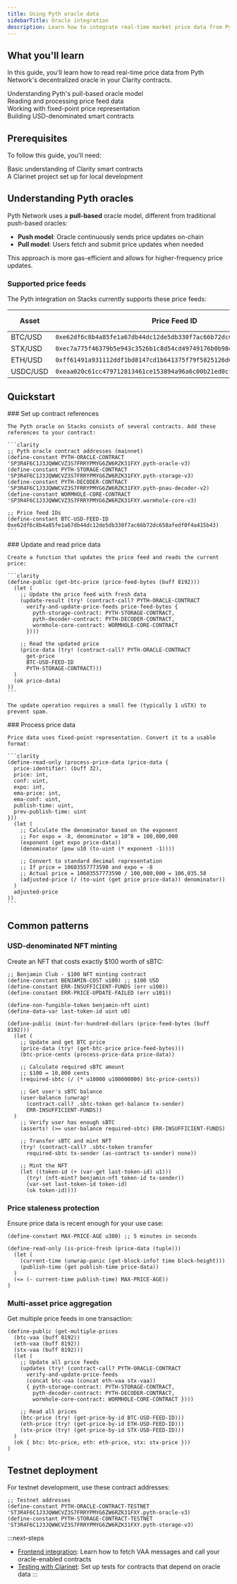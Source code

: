 ```yaml
---
title: Using Pyth oracle data
sidebarTitle: Oracle integration
description: Learn how to integrate real-time market price data from Pyth Network into your Clarity smart contracts.
---
```



## What you'll learn

In this guide, you'll learn how to read real-time price data from Pyth Network's decentralized oracle in your Clarity contracts.

<div className="space-y-3 my-6">
  <div className="flex items-start gap-3">
    <ArrowRight className="h-4 w-4 text-brand-orange mt-1.5 flex-shrink-0" />
    <span>Understanding Pyth's pull-based oracle model</span>
  </div>
  <div className="flex items-start gap-3">
    <ArrowRight className="h-4 w-4 text-brand-orange mt-1.5 flex-shrink-0" />
    <span>Reading and processing price feed data</span>
  </div>
  <div className="flex items-start gap-3">
    <ArrowRight className="h-4 w-4 text-brand-orange mt-1.5 flex-shrink-0" />
    <span>Working with fixed-point price representation</span>
  </div>
  <div className="flex items-start gap-3">
    <ArrowRight className="h-4 w-4 text-brand-orange mt-1.5 flex-shrink-0" />
    <span>Building USD-denominated smart contracts</span>
  </div>
</div>

## Prerequisites

To follow this guide, you'll need:

<div className="space-y-3 my-6">
  <div className="flex items-start gap-3">
    <div className="h-4 w-4 mt-1.5 flex-shrink-0 rounded border-2 border-brand-orange bg-brand-orange flex items-center justify-center">
      <Check className="h-3 w-3 text-white" />
    </div>
    <span>Basic understanding of Clarity smart contracts</span>
  </div>
  <div className="flex items-start gap-3">
    <div className="h-4 w-4 mt-1.5 flex-shrink-0 rounded border-2 border-brand-orange bg-brand-orange flex items-center justify-center">
      <Check className="h-3 w-3 text-white" />
    </div>
    <span>A Clarinet project set up for local development</span>
  </div>
</div>

## Understanding Pyth oracles

Pyth Network uses a **pull-based** oracle model, different from traditional push-based oracles:

- **Push model**: Oracle continuously sends price updates on-chain
- **Pull model**: Users fetch and submit price updates when needed

This approach is more gas-efficient and allows for higher-frequency price updates.

### Supported price feeds

The Pyth integration on Stacks currently supports these price feeds:

| Asset | Price Feed ID | Explorer Link |
|-------|--------------|---------------|
| BTC/USD | `0xe62df6c8b4a85fe1a67db44dc12de5db330f7ac66b72dc658afedf0f4a415b43` | [View](https://www.pyth.network/price-feeds/crypto-btc-usd) |
| STX/USD | `0xec7a775f46379b5e943c3526b1c8d54cd49749176b0b98e02dde68d1bd335c17` | [View](https://www.pyth.network/price-feeds/crypto-stx-usd) |
| ETH/USD | `0xff61491a931112ddf1bd8147cd1b641375f79f5825126d665480874634fd0ace` | [View](https://www.pyth.network/price-feeds/crypto-eth-usd) |
| USDC/USD | `0xeaa020c61cc479712813461ce153894a96a6c00b21ed0cfc2798d1f9a9e9c94a` | [View](https://www.pyth.network/price-feeds/crypto-usdc-usd) |

## Quickstart

<Steps>
  <Step>
    ### Set up contract references
    
    The Pyth oracle on Stacks consists of several contracts. Add these references to your contract:

    ```clarity
    ;; Pyth oracle contract addresses (mainnet)
    (define-constant PYTH-ORACLE-CONTRACT 'SP3R4F6C1J3JQWWCVZ3S7FRRYPMYG6ZW6RZK31FXY.pyth-oracle-v3)
    (define-constant PYTH-STORAGE-CONTRACT 'SP3R4F6C1J3JQWWCVZ3S7FRRYPMYG6ZW6RZK31FXY.pyth-storage-v3)
    (define-constant PYTH-DECODER-CONTRACT 'SP3R4F6C1J3JQWWCVZ3S7FRRYPMYG6ZW6RZK31FXY.pyth-pnau-decoder-v2)
    (define-constant WORMHOLE-CORE-CONTRACT 'SP3R4F6C1J3JQWWCVZ3S7FRRYPMYG6ZW6RZK31FXY.wormhole-core-v3)

    ;; Price feed IDs
    (define-constant BTC-USD-FEED-ID 0xe62df6c8b4a85fe1a67db44dc12de5db330f7ac66b72dc658afedf0f4a415b43)
    ```
  </Step>

  <Step>
    ### Update and read price data
    
    Create a function that updates the price feed and reads the current price:

    ```clarity
    (define-public (get-btc-price (price-feed-bytes (buff 8192)))
      (let (
        ;; Update the price feed with fresh data
        (update-result (try! (contract-call? PYTH-ORACLE-CONTRACT
          verify-and-update-price-feeds price-feed-bytes {
            pyth-storage-contract: PYTH-STORAGE-CONTRACT,
            pyth-decoder-contract: PYTH-DECODER-CONTRACT,
            wormhole-core-contract: WORMHOLE-CORE-CONTRACT
          })))
        
        ;; Read the updated price
        (price-data (try! (contract-call? PYTH-ORACLE-CONTRACT
          get-price
          BTC-USD-FEED-ID
          PYTH-STORAGE-CONTRACT)))
      )
      (ok price-data)
    ))
    ```

    The update operation requires a small fee (typically 1 uSTX) to prevent spam.
  </Step>

  <Step>
    ### Process price data
    
    Price data uses fixed-point representation. Convert it to a usable format:

    ```clarity
    (define-read-only (process-price-data (price-data {
      price-identifier: (buff 32),
      price: int,
      conf: uint,
      expo: int,
      ema-price: int,
      ema-conf: uint,
      publish-time: uint,
      prev-publish-time: uint
    }))
      (let (
        ;; Calculate the denominator based on the exponent
        ;; For expo = -8, denominator = 10^8 = 100,000,000
        (exponent (get expo price-data))
        (denominator (pow u10 (to-uint (* exponent -1))))
        
        ;; Convert to standard decimal representation
        ;; If price = 10603557773590 and expo = -8
        ;; Actual price = 10603557773590 / 100,000,000 = 106,035.58
        (adjusted-price (/ (to-uint (get price price-data)) denominator))
      )
      adjusted-price
    ))
    ```
  </Step>
</Steps>

## Common patterns

### USD-denominated NFT minting

Create an NFT that costs exactly $100 worth of sBTC:

```clarity contracts/benjamin-club.clar
;; Benjamin Club - $100 NFT minting contract
(define-constant BENJAMIN-COST u100) ;; $100 USD
(define-constant ERR-INSUFFICIENT-FUNDS (err u100))
(define-constant ERR-PRICE-UPDATE-FAILED (err u101))

(define-non-fungible-token benjamin-nft uint)
(define-data-var last-token-id uint u0)

(define-public (mint-for-hundred-dollars (price-feed-bytes (buff 8192)))
  (let (
    ;; Update and get BTC price
    (price-data (try! (get-btc-price price-feed-bytes)))
    (btc-price-cents (process-price-data price-data))
    
    ;; Calculate required sBTC amount
    ;; $100 = 10,000 cents
    (required-sbtc (/ (* u10000 u100000000) btc-price-cents))
    
    ;; Get user's sBTC balance
    (user-balance (unwrap! 
      (contract-call? .sbtc-token get-balance tx-sender)
      ERR-INSUFFICIENT-FUNDS))
  )
    ;; Verify user has enough sBTC
    (asserts! (>= user-balance required-sbtc) ERR-INSUFFICIENT-FUNDS)
    
    ;; Transfer sBTC and mint NFT
    (try! (contract-call? .sbtc-token transfer 
      required-sbtc tx-sender (as-contract tx-sender) none))
    
    ;; Mint the NFT
    (let ((token-id (+ (var-get last-token-id) u1)))
      (try! (nft-mint? benjamin-nft token-id tx-sender))
      (var-set last-token-id token-id)
      (ok token-id))))
```

### Price staleness protection

Ensure price data is recent enough for your use case:

```clarity
(define-constant MAX-PRICE-AGE u300) ;; 5 minutes in seconds

(define-read-only (is-price-fresh (price-data (tuple)))
  (let (
    (current-time (unwrap-panic (get-block-info? time block-height)))
    (publish-time (get publish-time price-data))
  )
  (<= (- current-time publish-time) MAX-PRICE-AGE))
)
```

### Multi-asset price aggregation

Get multiple price feeds in one transaction:

```clarity
(define-public (get-multiple-prices 
  (btc-vaa (buff 8192))
  (eth-vaa (buff 8192))
  (stx-vaa (buff 8192)))
  (let (
    ;; Update all price feeds
    (updates (try! (contract-call? PYTH-ORACLE-CONTRACT
      verify-and-update-price-feeds 
      (concat btc-vaa (concat eth-vaa stx-vaa))
      { pyth-storage-contract: PYTH-STORAGE-CONTRACT,
        pyth-decoder-contract: PYTH-DECODER-CONTRACT,
        wormhole-core-contract: WORMHOLE-CORE-CONTRACT })))
    
    ;; Read all prices
    (btc-price (try! (get-price-by-id BTC-USD-FEED-ID)))
    (eth-price (try! (get-price-by-id ETH-USD-FEED-ID)))
    (stx-price (try! (get-price-by-id STX-USD-FEED-ID)))
  )
  (ok { btc: btc-price, eth: eth-price, stx: stx-price }))
)
```

## Testnet deployment

For testnet development, use these contract addresses:

```clarity
;; Testnet addresses
(define-constant PYTH-ORACLE-CONTRACT-TESTNET 'ST3R4F6C1J3JQWWCVZ3S7FRRYPMYG6ZW6RZK31FXY.pyth-oracle-v3)
(define-constant PYTH-STORAGE-CONTRACT-TESTNET 'ST3R4F6C1J3JQWWCVZ3S7FRRYPMYG6ZW6RZK31FXY.pyth-storage-v3)
```

:::next-steps
- [Frontend integration](/reference/stacks.js/pyth-oracle-integration): Learn how to fetch VAA messages and call your oracle-enabled contracts
- [Testing with Clarinet](/tools/clarinet/pyth-oracle-integration): Set up tests for contracts that depend on oracle data
:::